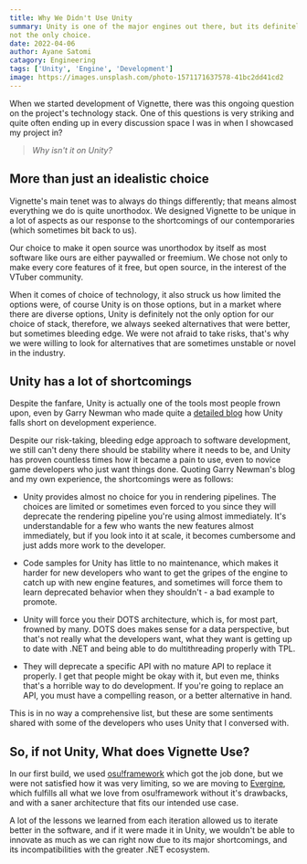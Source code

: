 ---
title: Why We Didn't Use Unity
summary: Unity is one of the major engines out there, but its definitely
not the only choice.
date: 2022-04-06
author: Ayane Satomi
catagory: Engineering
tags: ['Unity', 'Engine', 'Development']
image: https://images.unsplash.com/photo-1571171637578-41bc2dd41cd2
---

When we started development of Vignette, there was this ongoing question on the project's technology stack. One of this questions is very striking and quite often ending up in every discussion space I was in when I showcased my project in?

> *Why isn't it on Unity?*

## More than just an idealistic choice

Vignette's main tenet was to always do things differently; that means almost everything we do is quite unorthodox. We designed Vignette to be unique in a lot of aspects as our response to the shortcomings of our contemporaries (which sometimes bit back to us).

Our choice to make it open source was unorthodox by itself as most software like ours are either paywalled or freemium. We chose not only to make every core features of it free, but open source, in the interest of the VTuber community. 

When it comes of choice of technology, it also struck us how limited the options were, of course Unity is on those options, but in a market where there are diverse options, Unity is definitely not the only option for our choice of stack, therefore, we always seeked alternatives that were better, but sometimes bleeding edge. We were not afraid to take risks, that's why we were willing to look for alternatives that are sometimes unstable or novel in the industry.

## Unity has a lot of shortcomings

Despite the fanfare, Unity is actually one of the tools most people frown upon, even by Garry Newman who made quite a [detailed blog](https://garry.blog/unity-2020) how Unity falls short on development experience. 

Despite our risk-taking, bleeding edge approach to software development, we still can't deny there should be stability where it needs to be, and Unity has proven countless times how it became a pain to use, even to novice game developers who just want things done. Quoting Garry Newman's blog and my own experience, the shortcomings were as follows:

- Unity provides almost no choice for you in rendering pipelines. The choices are limited or sometimes even forced to you since they will deprecate the rendering pipeline you're using almost immediately. It's understandable for a few who wants the new features almost immediately, but if you look into it at scale, it becomes cumbersome and just adds more work to the developer.

- Code samples for Unity has little to no maintenance, which makes it harder for new developers who want to get the gripes of the engine to catch up with new engine features, and sometimes will force them to learn deprecated behavior when they shouldn't - a bad example to promote.

- Unity will force you their DOTS architecture, which is, for most part, frowned by many. DOTS does makes sense for a data perspective, but that's not really what the developers want, what they want is getting up to date with .NET and being able to do multithreading properly with TPL.

- They will deprecate a specific API with no mature API to replace it properly. I get that people might be okay with it, but even me, thinks that's a horrible way to do development. If you're going to replace an API, you must have a compelling reason, or a better alternative in hand.

This is in no way a comprehensive list, but these are some sentiments shared with some of the developers who uses Unity that I conversed with.

## So, if not Unity, What does Vignette Use?

In our first build, we used [osu!framework](https://github.com/ppy/osu-framework) which got the job done, but we were not satisfied how it was very limiting, so we are moving to [Evergine](https://evergine.com/), which fulfills all what we love from osu!framework without it's drawbacks, and with a saner architecture that fits our intended use case.

A lot of the lessons we learned from each iteration allowed us to iterate better in the software, and if it were made it in Unity, we wouldn't be able to innovate as much as we can right now due to its major shortcomings, and its incompatibilities with the greater .NET ecosystem.